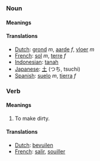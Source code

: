 ===Noun===
====Meanings====
====Translations====
*[[Dutch]]: [[grond]] ''m'', [[aarde]] ''f'', [[vloer]] ''m''
*[[French]]: [[sol]] ''m'', [[terre]] ''f''
*[[Indonesian]]: [[tanah]]
*[[Japanese]]: [[土]] (つち, tsuchi)
*[[Spanish]]: [[suelo]] ''m'', [[tierra]] ''f''

===Verb===
====Meanings====
#To make dirty.
====Translations====
*[[Dutch]]: [[bevuilen]]
*[[French]]: [[salir]], [[souiller]]